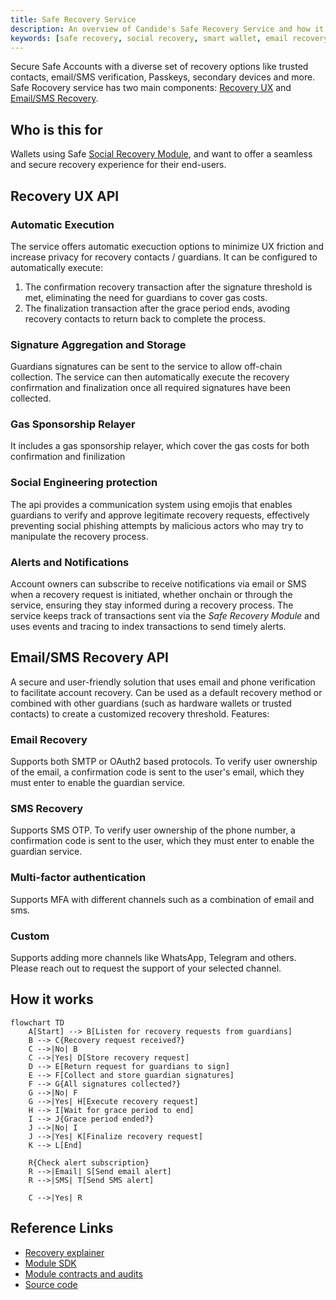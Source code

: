 ```yaml
---
title: Safe Recovery Service
description: An overview of Candide's Safe Recovery Service and how it works. Features signature aggregation, gas sponsorship, recovery request monitoring, signature storage, and auto-execution.
keywords: [safe recovery, social recovery, smart wallet, email recovery, guardian recovery]
---
```


Secure Safe Accounts with a diverse set of recovery options like trusted contacts, email/SMS verification, Passkeys, secondary devices and more. 
Safe Rocovery service has two main components: [Recovery UX](#recovery-ux-api) and [Email/SMS Recovery](#emailsms-recovery-api).

## Who is this for
Wallets using Safe [Social Recovery Module](/wallet/plugins/recovery-with-guardians/), and want to offer a seamless and secure recovery experience for their end-users.

## Recovery UX API

### Automatic Execution
The service offers automatic execuction options to minimize UX friction and increase privacy for recovery contacts / guardians. 
It can be configured to automatically execute:

1. The confirmation recovery transaction after the signature threshold is met, eliminating the need for guardians to cover gas costs.
2. The finalization transaction after the grace period ends, avoding recovery contacts to return back to complete the process.

### Signature Aggregation and Storage
Guardians signatures can be sent to the service to allow off-chain collection. The service can then automatically execute the recovery confirmation and finalization
once all required signatures have been collected.

### Gas Sponsorship Relayer
It includes a gas sponsorship relayer, which cover the gas costs for both confirmation and finilization

### Social Engineering protection
The api provides a communication system using emojis that enables guardians to verify and approve legitimate recovery requests, effectively preventing social phishing 
attempts by malicious actors who may try to manipulate the recovery process.

### Alerts and Notifications
Account owners can subscribe to receive notifications via email or SMS when a recovery request is initiated, whether onchain or through the service, ensuring they stay informed during a recovery process.
The service keeps track of transactions sent via the *Safe Recovery Module* and uses events and tracing to index transactions to send timely alerts.  

## Email/SMS Recovery API 

A secure and user-friendly solution that uses email and phone verification to facilitate account recovery. Can be used as a default recovery method or 
combined with other guardians (such as hardware wallets or trusted contacts) to create a customized recovery threshold. Features:

### Email Recovery
Supports both SMTP or OAuth2 based protocols. To verify user ownership of the email, a confirmation code is sent to the user's email, which they must enter to enable the guardian service.

### SMS Recovery
Supports SMS OTP. To verify user ownership of the phone number, a confirmation code is sent to the user, which they must enter to enable the guardian service.

### Multi-factor authentication
Supports MFA with different channels such as a combination of email and sms.

### Custom
Supports adding more channels like WhatsApp, Telegram and others. Please reach out to request the support of your selected channel. 

## How it works

```mermaid
flowchart TD
    A[Start] --> B[Listen for recovery requests from guardians]
    B --> C{Recovery request received?}
    C -->|No| B
    C -->|Yes| D[Store recovery request]
    D --> E[Return request for guardians to sign]
    E --> F[Collect and store guardian signatures]
    F --> G{All signatures collected?}
    G -->|No| F
    G -->|Yes| H[Execute recovery request]
    H --> I[Wait for grace period to end]
    I --> J{Grace period ended?}
    J -->|No| I
    J -->|Yes| K[Finalize recovery request]
    K --> L[End]
    
    R{Check alert subscription}
    R -->|Email| S[Send email alert]
    R -->|SMS| T[Send SMS alert]
    
    C -->|Yes| R
```

## Reference Links

- [Recovery explainer](/blog/making-accounts-recoverable)
- [Module SDK](/wallet/plugins/recovery-with-guardians)
- [Module contracts and audits](https://github.com/candidelabs/candide-contracts)
- [Source code](https://github.com/candidelabs/safe-recovery-service)

